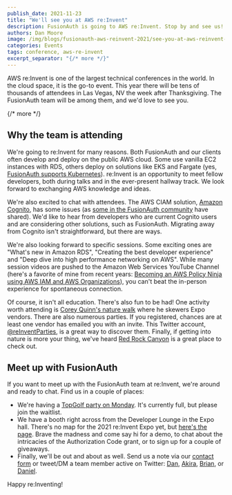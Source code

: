 ```yaml
---
publish_date: 2021-11-23
title: "We'll see you at AWS re:Invent"
description: FusionAuth is going to AWS re:Invent. Stop by and see us!
authors: Dan Moore
image: /img/blogs/fusionauth-aws-reinvent-2021/see-you-at-aws-reinvent-header-image.png
categories: Events
tags: conference, aws-re-invent
excerpt_separator: "{/* more */}"
---
```


AWS re:Invent is one of the largest technical conferences in the world. In the cloud space, it is the go-to event. This year there will be tens of thousands of attendees in Las Vegas, NV the week after Thanksgiving. The FusionAuth team will be among them, and we'd love to see you.

{/* more */}

## Why the team is attending

We're going to re:Invent for many reasons. Both FusionAuth and our clients often develop and deploy on the public AWS cloud. Some use vanilla EC2 instances with RDS, others deploy on solutions like EKS and Fargate (yes, [FusionAuth supports Kubernetes](/docs/get-started/download-and-install/kubernetes/fusionauth-deployment)). re:Invent is an opportunity to meet fellow developers, both during talks and in the ever-present hallway track. We look forward to exchanging AWS knowledge and ideas.

We're also excited to chat with attendees. The AWS CIAM solution, [Amazon Cognito](https://aws.amazon.com/cognito/), has some issues (as [some in the FusionAuth community](/blog/2020/11/18/reconinfosec-fusionauth) have shared). We'd like to hear from developers who are current Cognito users and are considering other solutions, such as FusionAuth. Migrating away from Cognito isn't straightforward, but there are ways.

We're also looking forward to specific sessions. Some exciting ones are "What's new in Amazon RDS", "Creating the best developer experience" and "Deep dive into high performance networking on AWS". While many session videos are pushed to the Amazon Web Services YouTube Channel (here's a favorite of mine from recent years: [Becoming an AWS Policy Ninja using AWS IAM and AWS Organizations](https://www.youtube.com/watch?v=hETtXCqX_Zc)), you can't beat the in-person experience for spontaneous connection.

Of course, it isn't all education. There's also fun to be had! One activity worth attending is [Corey Quinn's nature walk](https://twitter.com/QuinnyPig/status/1461533923855331329) where he skewers Expo vendors. There are also numerous parties. If you registered, chances are at least one vendor has emailed you with an invite. This Twitter account, [@reInventParties](https://twitter.com/reInventParties/), is a great way to discover them. Finally, if getting into nature is more your thing, we've heard [Red Rock Canyon](https://www.blm.gov/programs/national-conservation-lands/nevada/red-rock-canyon) is a great place to check out.

## Meet up with FusionAuth

If you want to meet up with the FusionAuth team at re:Invent, we're around and ready to chat. Find us in a couple of places:

* We're having a [TopGolf party on Monday](https://www.eventbrite.com/e/aws-reinvent-kickoff-party-with-fusionauth-at-topgolf-tickets-186103098377). It's currently full, but please join the waitlist.
* We have a booth right across from the Developer Lounge in the Expo hall. There's no map for the 2021 re:Invent Expo yet, but [here's the page](https://reinvent.awsevents.com/learn/expo/). Brave the madness and come say hi for a demo, to chat about the intricacies of the Authorization Code grant, or to sign up for a couple of giveaways.
* Finally, we'll be out and about as well. Send us a note via our [contact form](/contact) or tweet/DM a team member active on Twitter: [Dan](https://twitter.com/mooreds), [Akira](https://twitter.com/theakirati), [Brian](https://twitter.com/bpontarelli), or [Daniel](https://twitter.com/robotdan220).

Happy re:Inventing!
